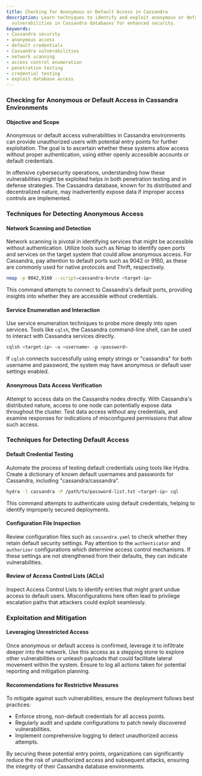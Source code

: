 ```yaml
---
title: Checking for Anonymous or Default Access in Cassandra
description: Learn techniques to identify and exploit anonymous or default access
  vulnerabilities in Cassandra databases for enhanced security.
keywords:
- Cassandra security
- anonymous access
- default credentials
- Cassandra vulnerabilities
- network scanning
- access control enumeration
- penetration testing
- credential testing
- exploit database access
---
```


### Checking for Anonymous or Default Access in Cassandra Environments

#### Objective and Scope

Anonymous or default access vulnerabilities in Cassandra environments can provide unauthorized users with potential entry points for further exploitation. The goal is to ascertain whether these systems allow access without proper authentication, using either openly accessible accounts or default credentials.

In offensive cybersecurity operations, understanding how these vulnerabilities might be exploited helps in both penetration testing and in defense strategies. The Cassandra database, known for its distributed and decentralized nature, may inadvertently expose data if improper access controls are implemented.

### Techniques for Detecting Anonymous Access

#### Network Scanning and Detection

Network scanning is pivotal in identifying services that might be accessible without authentication. Utilize tools such as Nmap to identify open ports and services on the target system that could allow anonymous access. For Cassandra, pay attention to default ports such as 9042 or 9160, as these are commonly used for native protocols and Thrift, respectively.

```bash
nmap -p 9042,9160 --script=cassandra-brute <target-ip>
```

This command attempts to connect to Cassandra's default ports, providing insights into whether they are accessible without credentials.

#### Service Enumeration and Interaction

Use service enumeration techniques to probe more deeply into open services. Tools like `cqlsh`, the Cassandra command-line shell, can be used to interact with Cassandra services directly.

```bash
cqlsh <target-ip> -u <username> -p <password>
```

If `cqlsh` connects successfully using empty strings or "cassandra" for both username and password, the system may have anonymous or default user settings enabled.

#### Anonymous Data Access Verification

Attempt to access data on the Cassandra nodes directly. With Cassandra's distributed nature, access to one node can potentially expose data throughout the cluster. Test data access without any credentials, and examine responses for indications of misconfigured permissions that allow such access.

### Techniques for Detecting Default Access

#### Default Credential Testing

Automate the process of testing default credentials using tools like Hydra. Create a dictionary of known default usernames and passwords for Cassandra, including "cassandra/cassandra".

```bash
hydra -l cassandra -P /path/to/password-list.txt <target-ip> cql
```

This command attempts to authenticate using default credentials, helping to identify improperly secured deployments.

#### Configuration File Inspection

Review configuration files such as `cassandra.yaml` to check whether they retain default security settings. Pay attention to the `authenticator` and `authorizer` configurations which determine access control mechanisms. If these settings are not strengthened from their defaults, they can indicate vulnerabilities.

#### Review of Access Control Lists (ACLs)

Inspect Access Control Lists to identify entries that might grant undue access to default users. Misconfigurations here often lead to privilege escalation paths that attackers could exploit seamlessly.

### Exploitation and Mitigation

#### Leveraging Unrestricted Access

Once anonymous or default access is confirmed, leverage it to infiltrate deeper into the network. Use this access as a stepping stone to explore other vulnerabilities or unleash payloads that could facilitate lateral movement within the system. Ensure to log all actions taken for potential reporting and mitigation planning.

#### Recommendations for Restrictive Measures

To mitigate against such vulnerabilities, ensure the deployment follows best practices:

- Enforce strong, non-default credentials for all access points.
- Regularly audit and update configurations to patch newly discovered vulnerabilities.
- Implement comprehensive logging to detect unauthorized access attempts.

By securing these potential entry points, organizations can significantly reduce the risk of unauthorized access and subsequent attacks, ensuring the integrity of their Cassandra database environments.